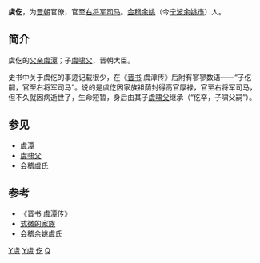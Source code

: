 '''虞仡'''，为[[晋朝|晋朝]]官僚，官至[[右将军|右将军]][[司马|司马]]。[[会稽|会稽]][[余姚|余姚]]（今[[宁波|宁波]][[余姚市|余姚市]]）人。

==简介==
虞仡的[[父亲|父亲]][[虞潭|虞潭]]；子[[虞啸父|虞啸父]]，晋朝大臣。

史书中关于虞仡的事迹记载很少，在《[[晋书|晋书]] 虞潭传》后附有寥寥数语——“子仡嗣，官至右将军司马”。说的是虞仡因家族祖荫封得高官厚禄，官至右将军司马，但不久就因病逝世了，生命短暂，身后由其子[[虞啸父|虞啸父]]继承（“仡卒，子啸父嗣”）。

==参见==
* [[虞潭|虞潭]]
* [[虞啸父|虞啸父]]
* [[会稽虞氏|会稽虞氏]]

==参考==
* 《晋书 虞潭传》
* [http://www.17u.com/blog/article/97843.html 式微的家族]
* [https://web.archive.org/web/20160305125048/http://www.cnnb.com.cn/gb/node2/newspaper/nbwb/2007/1/node75669/node75680/userobject7ai1350221.html 会稽余姚虞氏]

[[Category:晋朝政治人物|Y虞]]
[[Category:余姚人|Y虞]]
[[Category:会稽虞氏|仡]]
[[Category:虞姓|Q]]